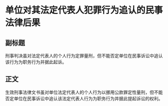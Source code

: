 # 单位对其法定代表人犯罪行为追认的民事法律后果
## 副标题
刑事判决虽对法定代表人的个人行为定罪量刑，但不能否定单位在民事诉讼中追认该行为为职务行为并据此起诉。
## 正文
生效刑事法律文书虽对单位法定代表人的个人行为以挪用公款罪定性量刑，但不能否定单位在民事诉讼中追认该法定代表人行为为职务行为并据此提起诉讼的权利。